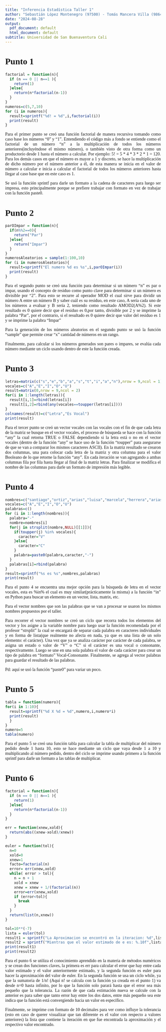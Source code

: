 ---
title: "Inferencia Estadística Taller 1"
author: "Sebastián López Montenegro (97500) - Tomás Mancera Villa (98649)"
date: "2024-08-28"
output:
  pdf_document: default
  html_document: default
subtitle: Universidad de San Buenaventura Cali
---

<div style="text-align: justify; font-family: 'Times New Roman';">

# Punto 1

```{r}
factorial = function(n){
  if (n == 0 || n==1 ){
    return(1)
  }else{
    return(n*factorial(n-1))
  }
}
numeros=c(5,7,10)
for (i in numeros){
  result=sprintf("%d! = %d",i,factorial(i))
  print(result)
}
```

Para el primer punto se creó una función factorial de manera recursiva tomando como caso base los números "0" y "1". Entendiendo el código más a fondo se entiende como el factorial de un número "n" a la multiplicación de todos los números anteriores(incluyéndose el mismo número), o también visto de otra forma como un productorio desde 1 hasta el número a calcular. Por ejemplo: 5! = 5 * 4 * 3 * 2 * 1 = 120. Para los demás casos en que el número es mayor a 1 y discreto, se hace la multiplicación de dicho número por el número anterior a él, de esta manera se inicia en el valor de número a calcular e inicia a calcular el factorial de todos los números anteriores hasta llegar al caso base que en este caso es 1.

Se usó la función sprintf para darle un formato a la cadena de caracteres para luego ser impresa, esto principalmente porque se prefiere trabajar con formato en vez de trabajar con la función paste0.



# Punto 2

```{r}
parOImpar = function(n){
  if(n%%2==0){
    return("Par")
  }else{
    return("Impar")
  }
}
numerosAleatorios = sample(1:100,10)
for (i in numerosAleatorios){
  result=sprintf("El numero %d es %s",i,parOImpar(i))
  print(result)
}
```

Para el segundo punto se creó una función para determinar si un número "n" es par o impar, usando el concepto de residuo como punto clave para determinar si un número es divisible por "2". Para esto se recurre al operador MOD el cual sirve para dividir un número A entre un número B y saber cuál es su residuo, en este caso, A sería cada uno de los números a evaluar y B sería 2, teniendo como resultado AMOD2(A%2). Si este resultado es 0 quiere decir que el residuo es 0,por tanto, divisible por 2 y se imprime la palabra "Par", por el contrario, si el resultado es 0 quiere decir que valor del residuo es 1 y se imprime la palabra "Impar"

Para la generación de los números aleatorios en el segundo punto se usó la función "sample" que permite crear "x" cantidad de números en un rango.

Finalmente, para calcular si los números generados son pares o impares, se evalúa cada número mediante un ciclo usando dentro de este la función creada.



# Punto 3

```{r}
letras=matrix(c("s","e","b","a","s","t","i","a","n"),nrow = 9,ncol = 1)
vocales=c("A","E","I","O","U")
result=matrix(0,nrow = 9,ncol = 2)
for(i in 1:length(letras)){
  result[i,1]=rbind(letras[i])
  result[i,2]=rbind(any(vocales==toupper(letras[i])))
}
colnames(result)=c("Letra","Es Vocal")
print(result)
```

Para el tercer punto se creó un vector vocales con las vocales con el fin de que cada letra de la matriz se busque en el vector vocales, el proceso de búsqueda se hace con la función "any" la cual retorna TRUE o FALSE dependiendo si la letra está o no en el vector vocales (dentro de la función "any" se hace uso de la función "toupper" para asegurarse de que se van a comparar los mismos caracteres ASCII). En la matriz resultado se crearon dos columnas, una para colocar cada letra de la matriz y otra columna para el valor Booleano de lo que retorne la función "any". En cada iteración se van agregando a ambas columnas fila por fila hasta llegar al final de la matriz letras. Para finalizar se modifica el nombre de las columnas para darle un formato de impresión más legible.



# Punto 4

```{r}
nombres=c("santiago","ortiz","arias","luisa","marcela","herrera","arias")
vocales=c("A","E","I","O","U")
palabras=c()
for (i in 1:length(nombres)){
  palabra="-"
  nombre=nombres[i]
  for(j in strsplit(nombre,NULL)[[1]]){
    if(toupper(j) %in% vocales){
      caracter="V"
    }else{
      caracter="C"
    }
    palabra=paste0(palabra,caracter,"-")
  }
  palabras[i]=rbind(palabra)
}
result=sprintf("%s es %s",nombres,palabras)
print(result)
```

Para el punto 4 se encuentra una mejor opción para la búsqueda de letra en el vector vocales, esta es %in% el cual es muy similar(prácticamente la misma) a la función "in" en Python para buscar un elemento en un vector, lista, matrix, etc.

Para el vector nombres que son las palabras que se van a procesar se usaron los mismos nombres propuestos por el taller.

Para recorrer el vector nombres se creó un ciclo que recorra todos los elementos del vector y los asigne a la variable nombre para luego usar la función recomendada por el profesor "strsplit" la cual se encargará de separar cada palabra en caracteres individuales y en forma de lista(que realmente no afecta en nada, ya que es una lista de un solo elemento: el carácter). Una vez que ya se analiza carácter por carácter de cada palabra, se asigna un estado o valor de "V" o "C" si el carácter es una vocal o consonante, respectivamente. Luego se une en una sola palabra el valor de cada carácter para crear un tipo de palabra en "formato" Vocal-Consonante. Finalmente, se agrega al vector palabras para guardar el resultado de las palabras.

Pd: aquí se usó la función "paste0" para variar un poco.



# Punto 5

```{r}
tabla = function(numero){
for(i in 1:10){
  result=sprintf("%d X %d = %d",numero,i,numero*i)
  print(result)
  }
}
numero=5
tabla(numero)
```

Para el punto 5 se creó una función tabla para calcular la tabla de multiplicar del número pedido desde 1 hasta 10, esto se hace mediante un ciclo que vaya desde 1 a 10 y multiplicando al número pedido, dentro del ciclo se imprime usando primero a la función sprintf para darle un formato a las tablas de multiplicar.



# Punto 6

```{r}
factorial = function(n){
  if (n == 0 || n==1 ){
    return(1)
  }else{
    return(n*factorial(n-1))
  }
}

err = function(xnew,xold){
  return(abs((xnew-xold)/xnew))
}

euler = function(tol){
  n=0
  xold=0
  xnew=1
  facto=factorial(n)
  error= err(xnew,xold)
  while( error > tol){
    n = n + 1
    xold = xnew
    xnew = xnew + 1/(factorial(n))
    error=err(xnew,xold)
    if (error<tol){
      break
    }
  }
  return(list(n,xnew))
}

tol=10**(-7)
lista = euler(tol)
result1 = sprintf("La Aproximacion se encontró en la iteracion: %d",lista[[1]])
result2 = sprintf("Mientras que el valor estimado de e es: %.10f",lista[[2]])
print(result1)
print(result2)
```

Para el punto 6 se utiliza el conocimiento aprendido en la materia de métodos numéricos y se crean dos funciones claves, la primera es err para calcular el error que hay entre cada valor estimado y el valor anteriormente estimado, y la segunda función es euler para hacer la aproximación del valor de euler. En la segunda función se usa un ciclo while, ya que la sumatoria de 1/n! (Aquí n! se calcula con la función ya creada en el punto 1) va desde n=0 hasta infinito, por lo que la función solo parará hasta que el error sea más pequeño que la tolerancia. La razón de que cada estimación nueva se calcule con la anterior es para saber que tanto error hay entre los dos datos, entre más pequeño sea este indica que la función está convergiendo hacia un valor en específico.

Finalmente, se imprime con formato de 10 decimales para ver como influye la tolerancia (esto en caso de querer visualizar que tan diferente es el valor con respecto a valores anteriores) la lista que contiene la iteración en que fue encontrada la aproximación y el respectivo valor encontrado.
</div>